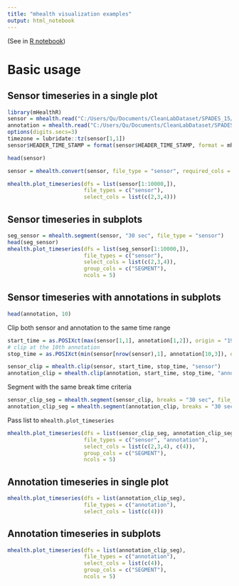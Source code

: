 ```yaml
---
title: "mhealth visualization examples"
output: html_notebook
---
```


(See in [R notebook](mhealth-examples.nb.html))

# Basic usage

## Sensor timeseries in a single plot

```r
library(mHealthR)
sensor = mhealth.read("C:/Users/Qu/Documents/CleanLabDataset/SPADES_15/MasterSynced/2016/01/15/12/ActigraphGT9X-AccelerationCalibrated-NA.TAS1E23150136-ACCELERATIONCALIBRATED.2016-01-15-12-00-00-000-M0500.sensor.csv.gz", filetype = "sensor")
annotation = mhealth.read("C:/Users/Qu/Documents/CleanLabDataset/SPADES_15/MasterSynced/2016/01/15/12/SPADESInLab.DIEGO-SPADESINLAB.2016-01-15-12-06-44-392-M0500.annotation.csv.gz", filetype = "annotation")
options(digits.secs=3)
timezone = lubridate::tz(sensor[1,1])
sensor$HEADER_TIME_STAMP = format(sensor$HEADER_TIME_STAMP, format = mhealth$format$csv$TIMESTAMP)
```

```r
head(sensor)
```

```r
sensor = mhealth.convert(sensor, file_type = "sensor", required_cols = c(1,2,3,4), datetime_format = mhealth$format$csv$TIMESTAMP, timezone = timezone)
```

```r
mhealth.plot_timeseries(dfs = list(sensor[1:10000,]), 
                        file_types = c("sensor"), 
                        select_cols = list(c(2,3,4)))
```

## Sensor timeseries in subplots

```r
seg_sensor = mhealth.segment(sensor, "30 sec", file_type = "sensor")
head(seg_sensor)
mhealth.plot_timeseries(dfs = list(seg_sensor[1:10000,]), 
                        file_types = c("sensor"), 
                        select_cols = list(c(2,3,4)),
                        group_cols = c("SEGMENT"), 
                        ncols = 5)
```

## Sensor timeseries with annotations in subplots


```r
head(annotation, 10)
```

Clip both sensor and annotation to the same time range
```r
start_time = as.POSIXct(max(sensor[1,1], annotation[1,2]), origin = "1970-01-01", tz = lubridate::tz(sensor[1,1]))
# clip at the 10th annotation
stop_time = as.POSIXct(min(sensor[nrow(sensor),1], annotation[10,3]), origin = "1970-01-01", tz = lubridate::tz(sensor[1,1]))

sensor_clip = mhealth.clip(sensor, start_time, stop_time, "sensor")
annotation_clip = mhealth.clip(annotation, start_time, stop_time, "annotation")
```

Segment with the same break time criteria

```r
sensor_clip_seg = mhealth.segment(sensor_clip, breaks = "30 sec", file_type = "sensor")
annotation_clip_seg = mhealth.segment(annotation_clip, breaks = "30 sec", file_type = "annotation")
```

Pass list to `mhealth.plot_timeseries`

```r
mhealth.plot_timeseries(dfs = list(sensor_clip_seg, annotation_clip_seg), 
                        file_types = c("sensor", "annotation"), 
                        select_cols = list(c(2,3,4), c(4)),
                        group_cols = c("SEGMENT"), 
                        ncols = 5)
```

## Annotation timeseries in single plot

```r
mhealth.plot_timeseries(dfs = list(annotation_clip_seg), 
                        file_types = c("annotation"), 
                        select_cols = list(c(4)))
```

## Annotation timeseries in subplots

```r
mhealth.plot_timeseries(dfs = list(annotation_clip_seg), 
                        file_types = c("annotation"), 
                        select_cols = list(c(4)),
                        group_cols = c("SEGMENT"), 
                        ncols = 5)
```
